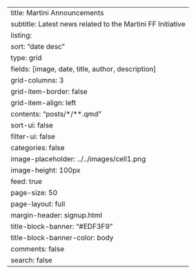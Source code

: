 ---
title: Martini Announcements 
subtitle: Latest news related to the Martini FF Initiative
listing:
  sort: "date desc"
  type: grid
  fields: [image, date, title, author, description]
  grid-columns: 3
  grid-item-border: false
  grid-item-align: left
  contents: "posts/*/**.qmd"
  sort-ui: false
  filter-ui: false
  categories: false
  image-placeholder: ../../images/cell1.png
  image-height: 100px
  feed: true
  page-size: 50
page-layout: full
margin-header: signup.html
title-block-banner: "#EDF3F9"
title-block-banner-color: body
comments: false
search: false
---